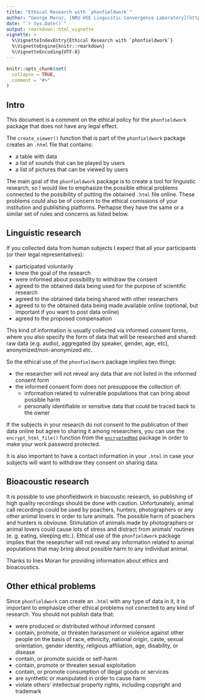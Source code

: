 ```yaml
---
title: "Ethical Research with `phonfieldwork`"
author: "George Moroz, [NRU HSE Linguistic Convergence Laboratory](https://ilcl.hse.ru/en/)"
date: "`r Sys.Date()`"
output: rmarkdown::html_vignette
vignette: >
  %\VignetteIndexEntry{Ethical Research with `phonfieldwork`}
  %\VignetteEngine{knitr::rmarkdown}
  %\VignetteEncoding{UTF-8}
---
```


```r
knitr::opts_chunk$set(
  collapse = TRUE,
  comment = "#>"
)
```

## Intro

This document is a comment on the ethical policy for the `phonfieldwork` package that does not have any legal effect.

The `create_viewer()` function that is part of the `phonfieldwork` package creates an `.html` file that contains:

* a table with data
* a list of sounds that can be played by users
* a list of pictures that can be viewed by users

The main goal of the `phonfieldwork` package is to create a tool for linguistic research, so I would like to emphasize the possible ethical problems connected to the possibility of putting the obtained `.html` file online. These problems could also be of concern to the ethical comissions of your institution and publishing platforms. Perhapse they have the same or a similar set of rules and concerns as listed below.

## Linguistic research

If you collected data from human subjects I expect that all your participants (or their legal representatives):

* participated voluntarily
* knew the goal of the research
* were informed about possibility to withdraw the consent
* agreed to the obtained data being used for the purpose of scientific research
* agreed to the obtained data being shared with other researchers
* agreed to to the obtained data being made available online (optional, but important if you want to post data online)
* agreed to the proposed compensation

This kind of information is usually collected via informed consent forms, where you also specify the form of data that will be researched and shared: raw data (e.g. audio), aggregated (by speaker, gender, age, etc), anonymized/non-anonymized etc.

So the ethical use of the `phonfieldwork` package implies two things:

* the researcher will not reveal any data that are not listed in the informed consent form 
* the informed consent form does not presuppose the collection of:
    * information related to vulnerable populations that can bring about possible harm
    * personally identifiable or sensitive data that could be traced back to the owner
    
If the subjects in your research do not consent to the publication of their data online but agree to sharing it among researchers, you can use the `encrypt_html_file()` function from the [`encryptedRmd`](https://CRAN.R-project.org/package=encryptedRmd) package in order to make your work password protected.

It is also important to have a contact information in your `.html` in case your subjects will want to withdraw they consent on sharing data.

## Bioacoustic research

It is possible to use phonfieldwork in biacoustic research, so publishing of high quality recordings should be done with caution. Unfortunately, animal call recordings could be used by poachers, hunters, photographers or any other animal lovers in order to lure animals. The possible harm of poachers and hunters is obviouse. Stimulation of animals made by photographers or animal lovers could cause lots of stress and distract from animals' routines (e. g. eating, sleeping etc.). Ethical use of the `phonfieldwork` package implies that the researcher will not reveal any information related to animal populations that may bring about possible harm to any individual animal.

Thanks to Ines Moran for providing information about ethics and bioacoustics.

## Other ethical problems

Since `phonfieldwork` can create an `.html` with any type of data in it, it is important to emphasize other ethical problems not conected to any kind of research. You should not publish data that:

* were produced or distributed without informed consent
* contain, promote, or threaten harassment or violence against other people on the basis of race, ethnicity, national origin, caste, sexual orientation, gender identity, religious affiliation, age, disability, or disease
* contain, or promote suicide or self-harm
* contain, promote or threaten sexual exploitation
* contain, or promote consumption of illegal goods or services
* are synthetic or manipulated in order to cause harm
* violate others’ intellectual property rights, including copyright and trademark
